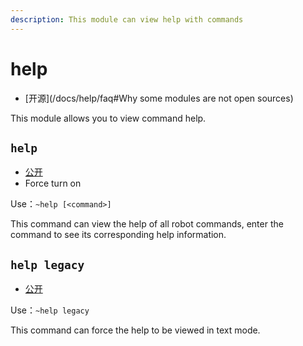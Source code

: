 ```yaml
---
description: This module can view help with commands
---
```


# help

-   [开源]\(/docs/help/faq#Why some modules are not open sources)

This module allows you to view command help.

## `help`

-   [公开](/docs/permissions)
-   Force turn on

Use：`~help [<command>]`

This command can view the help of all robot commands, enter the command to see its corresponding help information.

## `help legacy`

-   [公开](/docs/permissions)

Use：`~help legacy`

This command can force the help to be viewed in text mode.
